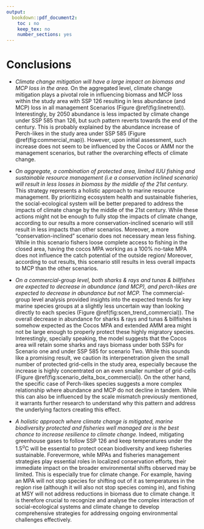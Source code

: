 ```yaml
---
output:
  bookdown::pdf_document2:
    toc : no
    keep_tex: no
    number_sections: yes
---
```


# Conclusions

- *Climate change mitigation will have a large impact on biomass and MCP loss in the area.* On the aggregated level, climate change mitigation plays a pivotal role in influencing biomass and MCP loss within the study area with SSP 126 resulting in less abundance (and MCP) loss in all management Scenarios (Figure \@ref(fig:linetrend)). Interestingly, by 2050 abundance is less impacted by climate change under SSP 585 than 126, but such pattern reverts towards the end of the century. This is probably explained by the abundance increase of Perch-likes in the study area under SSP 585 (Figure \@ref(fig:commercial_map)). However, upon initial assessment, such increase does not seem to be influenced by the Cocos or AMM nor the management scenarios, but rather the overarching effects of climate change.

- *On aggregate, a combination of protected area, limited IUU fishing and sustainable resource management (i.e a conservation inclined scenario) will result in less losses in biomass by the middle of the 21st century.* This strategy represents a holistic approach to marine resource management. By prioritizing ecosystem health and sustainable fisheries, the social-ecological system will be better prepared to address the impacts of climate change by the middle of the 21st century. While these actions might not be enough to fully stop the impacts of climate change, according to our results a more conservation-inclined scenario will still result in less impacts than other scenarios. Moreover, a more "conservation-inclined" scenario does not necessary mean less fishing. While in this scenario fishers loose complete access to fishing in the closed area, having the cocos MPA working as a 100% no-take MPA does not influence the catch potential of the outside region/ Moreover, according to out results, this scenario still results in less overall impacts to MCP than the other scenarios. 

- *On a commercial-group level, both sharks & rays and tunas & billfishes are expected to decrease in abundance (and MCP), and perch-likes are expected to decrease in abundance but not MCP.* The commercial-group level analysis provided insights into the expected trends for key marine species groups at a slightly less uncertain way than looking directly to each species (Figure \@ref(fig:scen_trend_commercial)). The overall decrease in abundance for sharks & rays and tunas & billfishes is somehow expected as the Cocos MPA and extended AMM area might not be large enough to properly protect these highly migratory species. Interestingly, specially speaking, the model suggests that the Cocos area will retain some sharks and rays biomass under both SSPs for Scenario one and under SSP 585 for scenario Two. While this sounds like a promising result, we caution its interpenetration given the small number of protected grid-cells in the study area, especially because the increase is highly concentrated on an even smaller number of grid-cells (Figure \@ref(fig:scenario_delta_box_commercial)). On the other hand, the specific case of Perch-likes species suggests a more complex relationship where abundance and MCP do not decline in tandem. While this can also be influenced by the scale mismatch previously mentioned, it warrants further research to understand why this pattern and address the underlying factors creating this effect.

- *A holistic approach where climate change is mitigated, marine biodiversity protected and fisheries well managed are is the best chance to increase resilience to climate change.* Indeed, mitigating greenhouse gases to follow SSP 126 and keep temperatures under the $1.5^o$C will be essential to protect ocean biodiversity and keep fisheries sustainable. Forevermore, while MPAs and fisheries management strategies play essential roles in localized conservation efforts, their immediate impact on the broader environmental shifts observed may be limited. This is especially true for climate change. For example, having an MPA will not stop species for shifting out of it as temperatures in the region rise (although it will also not stop species coming in), and fishing at MSY will not address reductions in biomass due to climate change. It is therefore crucial to recognize and analyse the complex interaction of social-ecological systems and climate change to develop comprehensive strategies for addressing ongoing environmental challenges effectively.
